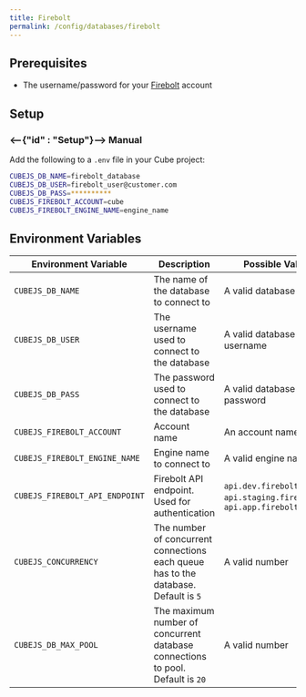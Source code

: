 ```yaml
---
title: Firebolt
permalink: /config/databases/firebolt
---
```


## Prerequisites

- The username/password for your [Firebolt][firebolt] account

## Setup

### <--{"id" : "Setup"}--> Manual

Add the following to a `.env` file in your Cube project:

```bash
CUBEJS_DB_NAME=firebolt_database
CUBEJS_DB_USER=firebolt_user@customer.com
CUBEJS_DB_PASS=**********
CUBEJS_FIREBOLT_ACCOUNT=cube
CUBEJS_FIREBOLT_ENGINE_NAME=engine_name
```

## Environment Variables

| Environment Variable           | Description                                                                         | Possible Values                                                         | Required |
| ------------------------------ | ----------------------------------------------------------------------------------- | ----------------------------------------------------------------------- | :------: |
| `CUBEJS_DB_NAME`               | The name of the database to connect to                                              | A valid database name                                                   |    ✅    |
| `CUBEJS_DB_USER`               | The username used to connect to the database                                        | A valid database username                                               |    ✅    |
| `CUBEJS_DB_PASS`               | The password used to connect to the database                                        | A valid database password                                               |    ✅    |
| `CUBEJS_FIREBOLT_ACCOUNT`      | Account name                                                                        | An account name                                                         |    -     |
| `CUBEJS_FIREBOLT_ENGINE_NAME`  | Engine name to connect to                                                           | A valid engine name                                                     |    ✅    |
| `CUBEJS_FIREBOLT_API_ENDPOINT` | Firebolt API endpoint. Used for authentication                                      | `api.dev.firebolt.io`, `api.staging.firebolt.io`, `api.app.firebolt.io` |    -     |
| `CUBEJS_CONCURRENCY`           | The number of concurrent connections each queue has to the database. Default is `5` | A valid number                                                          |    ❌    |
| `CUBEJS_DB_MAX_POOL`           | The maximum number of concurrent database connections to pool. Default is `20`      | A valid number                                                          |    ❌    |

[firebolt]: https://www.firebolt.io/
